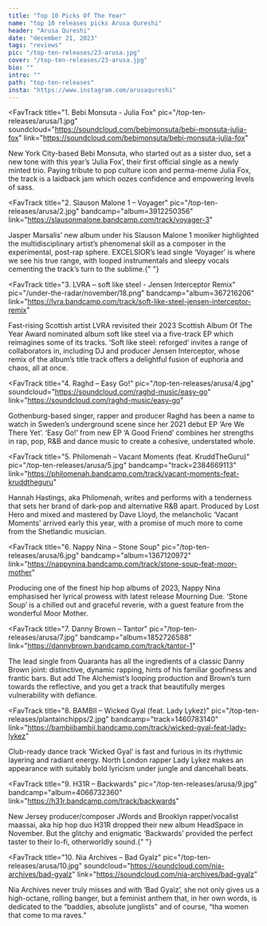 ---
title: "Top 10 Picks Of The Year"
name: "top 10 releases picks Arusa Qureshi"
header: "Arusa Qureshi"
date: "december 21, 2023"
tags: "reviews"
pic: "/top-ten-releases/23-arusa.jpg"
cover: "/top-ten-releases/23-arusa.jpg"
bio: ""
intro: ""
path: "top-ten-releases"
insta: "https://www.instagram.com/arusaqureshi"
---

<FavTrack
  title="1. Bebi Monsuta - Julia Fox"
  pic="/top-ten-releases/arusa/1.jpg"
  soundcloud="https://soundcloud.com/bebimonsuta/bebi-monsuta-julia-fox"
  link="https://soundcloud.com/bebimonsuta/bebi-monsuta-julia-fox"
>
  New York City-based Bebi Monsuta, who started out as a sister duo, set a new tone with this year’s
  ‘Julia Fox’, their first official single as a newly minted trio. Paying tribute to pop culture
  icon and perma-meme Julia Fox, the track is a laidback jam which oozes confidence and empowering
  levels of sass.
</FavTrack>

<FavTrack
  title="2. Slauson Malone 1 – Voyager"
  pic="/top-ten-releases/arusa/2.jpg"
  bandcamp="album=3912250356"
  link="https://slausonmalone.bandcamp.com/track/voyager-3"
>
  Jasper Marsalis’ new album under his Slauson Malone 1 moniker highlighted the multidisciplinary
  artist’s phenomenal skill as a composer in the experimental, post-rap sphere. EXCELSIOR’s lead
  single ‘Voyager’ is where we see his true range, with looped instrumentals and sleepy vocals
  cementing the track’s turn to the sublime.{" "}
</FavTrack>

<FavTrack
  title="3. LVRA – soft like steel - Jensen Interceptor Remix"
  pic="/under-the-radar/november/18.png"
  bandcamp="album=367216206"
  link="https://lvra.bandcamp.com/track/soft-like-steel-jensen-interceptor-remix"
>
  Fast-rising Scottish artist LVRA revisited their 2023 Scottish Album Of The Year Award nominated
  album soft like steel via a five-track EP which reimagines some of its tracks. ‘Soft like steel:
  reforged’ invites a range of collaborators in, including DJ and producer Jensen Interceptor, whose
  remix of the album’s title track offers a delightful fusion of euphoria and chaos, all at once.
</FavTrack>

<FavTrack
  title="4. Raghd – Easy Go!"
  pic="/top-ten-releases/arusa/4.jpg"
  soundcloud="https://soundcloud.com/raghd-music/easy-go"
  link="https://soundcloud.com/raghd-music/easy-go"
>
  Gothenburg-based singer, rapper and producer Raghd has been a name to watch in Sweden’s
  underground scene since her 2021 debut EP ‘Are We There Yet’. ‘Easy Go!’ from new EP ‘A Good
  Friend’ combines her strengths in rap, pop, R&B and dance music to create a cohesive, understated
  whole.
</FavTrack>

<FavTrack
  title="5. Philomenah – Vacant Moments (feat. KruddTheGuru)"
  pic="/top-ten-releases/arusa/5.jpg"
  bandcamp="track=2384669113"
  link="https://philomenah.bandcamp.com/track/vacant-moments-feat-kruddtheguru"
>
  Hannah Hastings, aka Philomenah, writes and performs with a tenderness that sets her brand of
  dark-pop and alternative R&B apart. Produced by Lost Hero and mixed and mastered by Dave Lloyd,
  the melancholic ‘Vacant Moments’ arrived early this year, with a promise of much more to come from
  the Shetlandic musician.
</FavTrack>

<FavTrack
  title="6. Nappy Nina – Stone Soup"
  pic="/top-ten-releases/arusa/6.jpg"
  bandcamp="album=1367120972"
  link="https://nappynina.bandcamp.com/track/stone-soup-feat-moor-mother"
>
  Producing one of the finest hip hop albums of 2023, Nappy Nina emphasised her lyrical prowess with
  latest release Mourning Due. ‘Stone Soup’ is a chilled out and graceful reverie, with a guest
  feature from the wonderful Moor Mother.
</FavTrack>

<FavTrack
  title="7. Danny Brown – Tantor"
  pic="/top-ten-releases/arusa/7.jpg"
  bandcamp="album=1852726588"
  link="https://dannybrown.bandcamp.com/track/tantor-1"
>
  The lead single from Quaranta has all the ingredients of a classic Danny Brown joint: distinctive,
  dynamic rapping, hints of his familiar goofiness and frantic bars. But add The Alchemist’s looping
  production and Brown’s turn towards the reflective, and you get a track that beautifully merges
  vulnerability with defiance.
</FavTrack>

<FavTrack
  title="8. BAMBII – Wicked Gyal (feat. Lady Lykez)"
  pic="/top-ten-releases/plantainchipps/2.jpg"
  bandcamp="track=1460783140"
  link="https://bambiibambii.bandcamp.com/track/wicked-gyal-feat-lady-lykez"
>
  Club-ready dance track ‘Wicked Gyal’ is fast and furious in its rhythmic layering and radiant
  energy. North London rapper Lady Lykez makes an appearance with suitably bold lyricism under
  jungle and dancehall beats.
</FavTrack>

<FavTrack
  title="9. H31R – Backwards"
  pic="/top-ten-releases/arusa/9.jpg"
  bandcamp="album=4066732360"
  link="https://h31r.bandcamp.com/track/backwards"
>
  New Jersey producer/composer JWords and Brooklyn rapper/vocalist maassai, aka hip hop duo H31R
  dropped their new album HeadSpace in November. But the glitchy and enigmatic ‘Backwards’ provided
  the perfect taster to their lo-fi, otherworldly sound.{" "}
</FavTrack>

<FavTrack
  title="10. Nia Archives – Bad Gyalz"
  pic="/top-ten-releases/arusa/10.jpg"
  soundcloud="https://soundcloud.com/nia-archives/bad-gyalz"
  link="https://soundcloud.com/nia-archives/bad-gyalz"
>
  Nia Archives never truly misses and with ‘Bad Gyalz’, she not only gives us a high-octane, rolling
  banger, but a feminist anthem that, in her own words, is dedicated to the “baddies, absolute
  junglists” and of course, “tha women that come to ma raves.”
</FavTrack>
